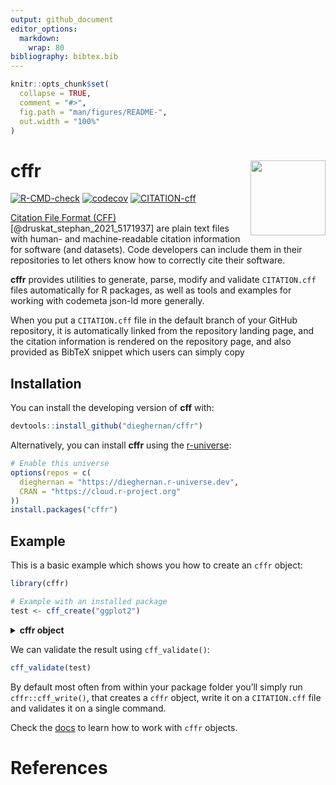 ```yaml
---
output: github_document
editor_options: 
  markdown: 
    wrap: 80
bibliography: bibtex.bib
---
```


<!-- README.md is generated from README.Rmd. Please edit that file -->

```r
knitr::opts_chunk$set(
  collapse = TRUE,
  comment = "#>",
  fig.path = "man/figures/README-",
  out.width = "100%"
)
```

# cffr <img src="man/figures/logo.png" align="right" width="120"/>

<!-- badges: start -->
[![R-CMD-check](https://github.com/dieghernan/cffr/workflows/R-CMD-check/badge.svg)](https://github.com/dieghernan/cffr/actions)
[![codecov](https://codecov.io/gh/dieghernan/cffr/branch/master/graph/badge.svg)](https://codecov.io/gh/dieghernan/cffr)
[![CITATION-cff](https://github.com/dieghernan/cffr/actions/workflows/cff-validator.yml/badge.svg)](https://github.com/dieghernan/cffr/actions/workflows/cff-validator.yml)
<!-- badges: end -->

[Citation File Format (CFF)](https://citation-file-format.github.io/) 
[@druskat_stephan_2021_5171937]
are plain text files with human- and machine-readable citation information for 
software (and datasets). Code developers can include them in their 
repositories to let others know how to correctly cite their software.

**cffr** provides utilities to generate, parse, modify and validate
`CITATION.cff` files automatically for R packages, as well as tools 
and examples for working with codemeta json-ld more generally.

When you put a `CITATION.cff` file in the default branch of your 
GitHub repository, it is automatically linked from the repository 
landing page, and the citation information is rendered on the 
repository page, and also provided as BibTeX snippet which users 
can simply copy



## Installation

You can install the developing version of **cff** with:

```r
devtools::install_github("dieghernan/cffr")
```

Alternatively, you can install **cffr** using the
[r-universe](https://dieghernan.r-universe.dev/ui#builds):

```r
# Enable this universe
options(repos = c(
  dieghernan = "https://dieghernan.r-universe.dev",
  CRAN = "https://cloud.r-project.org"
))
install.packages("cffr")
```


## Example

This is a basic example which shows you how to create an 
`cffr` object:

```r
library(cffr)

# Example with an installed package
test <- cff_create("ggplot2")
```

<details><summary>
<strong>cffr object</strong></summary>


```r

test
```

</details>

We can validate the result using `cff_validate()`:

```r

cff_validate(test)
```
  
By default most often from within your package folder you’ll 
simply run `cffr::cff_write()`, that creates a `cffr` object, 
write it on a `CITATION.cff` file and validates it on a single command.

Check the [docs](https://dieghernan.github.io/cffr/reference/index.html) to learn 
how to work with `cffr` objects.

# References


